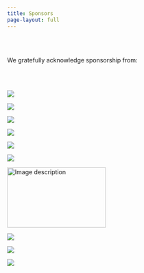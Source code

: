 ```yaml
---
title: Sponsors
page-layout: full
---
```

<br>
<br>

<p>We gratefully acknowledge sponsorship from:</p>


<br>
<br>

::: {layout="[[1,1, 1], [1, 1, 1]]"}

![](img/sponsors/G-Research.png)

![](img/sponsors/genentech.png)

![](img/sponsors/Heilbronn-Logo.png)

![](img/sponsors/IJCAI.jpg)

![](img/sponsors/Imperial.png)

![](img/sponsors/LSGNT-Logo.png)

<img src="img/sponsors/roche.png" width="230" height="140" alt="Image description">

![](img/sponsors/valence.png)


![](img/sponsors/schmidtsciences_primary_color.png)

![](img/sponsors/DeepMind.png)


:::

